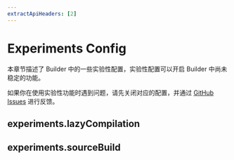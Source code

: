 ```yaml
---
extractApiHeaders: [2]
---
```


# Experiments Config


<BuilderRebrandTip />

本章节描述了 Builder 中的一些实验性配置，实验性配置可以开启 Builder 中尚未稳定的功能。

如果你在使用实验性功能时遇到问题，请先关闭对应的配置，并通过 [GitHub Issues](https://github.com/web-infra-dev/modern.js/issues) 进行反馈。

## experiments.lazyCompilation


<LazyCompilation />

## experiments.sourceBuild


<SourceBuild />
